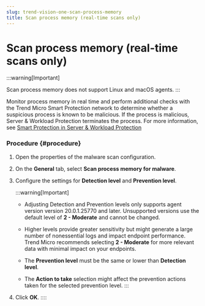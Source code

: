 ```yaml
---
slug: trend-vision-one-scan-process-memory
title: Scan process memory (real-time scans only)
---
```

# Scan process memory (real-time scans only)

:::warning[Important]

Scan process memory does not support Linux and macOS agents.
:::

Monitor process memory in real time and perform additional checks with the Trend Micro Smart Protection network to determine whether a suspicious process is known to be malicious. If the process is malicious, Server & Workload Protection terminates the process. For more information, see [Smart Protection in Server & Workload Protection](smart-protection.mdx)

### Procedure {#procedure}

1.  Open the properties of the malware scan configuration.

2.  On the **General** tab, select **Scan process memory for malware**.

3.  Configure the settings for **Detection level** and **Prevention level**.

    :::warning[Important]

    - Adjusting Detection and Prevention levels only supports agent version version 20.0.1.25770 and later. Unsupported versions use the default level of **2 - Moderate** and cannot be changed.

    - Higher levels provide greater sensitivity but might generate a large number of nonessential logs and impact endpoint performance. Trend Micro recommends selecting **2 - Moderate** for more relevant data with minimal impact on your endpoints.

    - The **Prevention level** must be the same or lower than **Detection level**.

    - The **Action to take** selection might affect the prevention actions taken for the selected prevention level.
    :::

4.  Click **OK**.
::::
